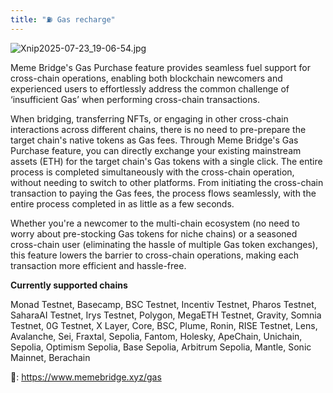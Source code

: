 ```yaml
---
title: "⛽ Gas recharge"
---
```


![Xnip2025-07-23_19-06-54.jpg](/images/Xnip2025-07-23_19-06-54.jpg)

Meme Bridge's Gas Purchase feature provides seamless fuel support for cross-chain operations, enabling both blockchain newcomers and experienced users to effortlessly address the common challenge of ‘insufficient Gas’ when performing cross-chain transactions.

When bridging, transferring NFTs, or engaging in other cross-chain interactions across different chains, there is no need to pre-prepare the target chain's native tokens as Gas fees. Through Meme Bridge's Gas Purchase feature, you can directly exchange your existing mainstream assets (ETH) for the target chain's Gas tokens with a single click. The entire process is completed simultaneously with the cross-chain operation, without needing to switch to other platforms. From initiating the cross-chain transaction to paying the Gas fees, the process flows seamlessly, with the entire process completed in as little as a few seconds.

Whether you're a newcomer to the multi-chain ecosystem (no need to worry about pre-stocking Gas tokens for niche chains) or a seasoned cross-chain user (eliminating the hassle of multiple Gas token exchanges), this feature lowers the barrier to cross-chain operations, making each transaction more efficient and hassle-free.

**Currently supported chains**

Monad Testnet, Basecamp, BSC Testnet, Incentiv Testnet, Pharos Testnet, SaharaAI Testnet, Irys Testnet, Polygon, MegaETH Testnet, Gravity, Somnia Testnet, 0G Testnet, X Layer, Core, BSC, Plume, Ronin, RISE Testnet, Lens, Avalanche, Sei, Fraxtal, Sepolia, Fantom, Holesky, ApeChain, Unichain, Sepolia, Optimism Sepolia, Base Sepolia, Arbitrum Sepolia, Mantle, Sonic Mainnet, Berachain

🔗: https://www.memebridge.xyz/gas